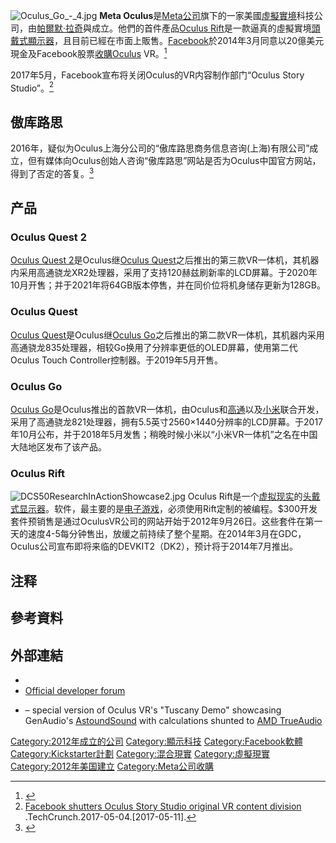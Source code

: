 {{multiple issues|
{{expand|time=2017-03-03T16:13:44+00:00}}
{{expand English|time=2017-5-17}}
{{update|time=2017-5-17}}
}}
{{Infobox company
| name             = Oculus<br />Meta Technologies, LLC
| logo             = [[File:Logo_Oculus_horizontal.svg|230px]]
| former_name = Oculus VR, LLC (2012–2019)
| logo_caption     = 
| image            = 
| image_caption    = 
| trading_name     = <!-- d/b/a/, doing business as - if different from legal name above -->
| native_name      = <!-- Company's name in home country language -->
| type             = [[子公司|子公司]]
| traded_as        = 
| industry         = [[虛擬實境|虛擬實境]]
| successor        = 
| foundation       = {{USA}}[[加利福尼亞州|加利福尼亞州]][[爾灣_(加利福尼亞州)|爾灣]] ({{Start date|2012}})<!-- ({{Start date|YYYY|MM|DD}}) -->
| founder          = [[帕爾默·拉奇|帕爾默·拉奇]]<br />布倫丹·艾瑞比<br />麥可·亞伯拉什<br />內特·米切爾（Nate Mitchell）<br />{{le|傑克·麥考利|Jack McCauley}}
| location_city    = [[加利福尼亞州|加利福尼亞州]][[爾灣_(加利福尼亞州)|爾灣]]
| location_country = {{USA}}
| locations        = <!-- Number of locations, stores, offices, etc. -->
| area_served      = 
| key_people       = [[帕爾默·拉奇|帕爾默·拉奇]]<br />布倫丹·艾瑞比（[[執行長|執行長]]）<br />[[約翰·D·卡馬克|約翰·D·卡馬克]]（[[技術長|技術長]]）<br />[[麥可·亞伯拉什|麥可·亞伯拉什]]（科學長）<br />{{le|傑克·麥考利|Jack McCauley}}（副總裁、工程師）
| products         = [[Oculus_Rift|Oculus Rift]]<br />[[Gear_VR|Gear VR]]<small>（与[[三星电子|三星电子]]合作）</small>
| revenue          = 
| operating_income = 
| net_income       = 
| assets           = 
| equity           = 
| owner            = 
| num_employees    = 
| parent           = [[Meta_Platforms|Meta Platforms]]
| divisions        = 
| subsid           = 
| homepage         = {{URL|https://www.oculus.com/}}
| footnotes        = 
| intl             = 
| bodystyle        = 
}}
[[File:Oculus_Go_-_4.jpg|thumb]]
'''Meta Oculus'''{{notetag|其公司注册名称为'''{{lang|en|Meta Technologies}}'''，此前的公司名称为'''{{lang|en|Oculus VR, LLC}}'''}}是[[Meta_Platforms|Meta公司]]旗下的一家美國[[虛擬實境|虛擬實境]]科技公司，由[[帕爾默·拉奇|帕爾默·拉奇]]與{{le|布倫丹·艾瑞比|Brendan Iribe}}成立。他們的首件產品[[Oculus_Rift|Oculus Rift]]是一款逼真的虛擬實境[[頭戴式顯示器|頭戴式顯示器]]，且目前已經在市面上販售。[[Facebook|Facebook]]於2014年3月同意以20億美元現金及Facebook股票[[併購|收購]]Oculus VR。<ref name="Cosimple">{{Cite web|url = http://cosimple.com/facebook-acquires-oculus-vr/|title = Facebook acquires Oculus VR for $2 Billion: Gaming Headset platform|archiveurl = https://web.archive.org/web/20140326192948/http://cosimple.com/facebook-acquires-oculus-vr/|deadurl = yes|archivedate = 2014-03-26|date = 2014-03-26|accessdate = 2014-03-26}}</ref>

2017年5月，Facebook宣布将关闭Oculus的VR内容制作部门“Oculus Story Studio”。<ref>[https://techcrunch.com/2017/05/04/facebook-shutters-oculus-story-studio-original-vr-content-division/ Facebook shutters Oculus Story Studio original VR content division] {{Wayback|url=https://techcrunch.com/2017/05/04/facebook-shutters-oculus-story-studio-original-vr-content-division/ |date=20170508102232 }}.TechCrunch.2017-05-04.[2017-05-11].</ref>

== 傲库路思 ==
2016年，疑似为Oculus上海分公司的“傲库路思商务信息咨询(上海)有限公司”成立，但有媒体向Oculus创始人咨询“傲库路思”网站是否为Oculus中国官方网站，得到了否定的答复。<ref>{{cite web |title=Oculus创始人：傲库路思网站不是Oculus官方网站 |url=https://yivian.com/2016/01/25/vr330/13100 |publisher=Yivian |accessdate=2016-01-25 |archiveurl=https://web.archive.org/web/20160129061450/https://yivian.com/2016/01/25/vr330/13100 |archivedate=2016-01-29 |dead-url=no }}</ref>
== 产品 ==
=== Oculus Quest 2 ===
{{main|Oculus Quest 2}}
[[Oculus_Quest_2|Oculus Quest 2]]是Oculus继[[Oculus_Quest|Oculus Quest]]之后推出的第三款VR一体机，其机器内采用高通骁龙XR2处理器，采用了支持120赫兹刷新率的LCD屏幕。于2020年10月开售；并于2021年将64GB版本停售，并在同价位将机身储存更新为128GB。

=== Oculus Quest ===
{{main|Oculus Quest}}
[[Oculus_Quest|Oculus Quest]]是Oculus继[[Oculus_Go|Oculus Go]]之后推出的第二款VR一体机，其机器内采用高通骁龙835处理器，相较Go换用了分辨率更低的OLED屏幕，使用第二代 Oculus Touch Controller控制器。于2019年5月开售。

=== Oculus Go ===
{{main|Oculus Go}}
[[Oculus_Go|Oculus Go]]是Oculus推出的首款VR一体机，由Oculus和[[高通|高通]]以及[[小米集团|小米]]联合开发，采用了高通骁龙821处理器，拥有5.5英寸2560×1440分辨率的LCD屏幕。于2017年10月公布，并于2018年5月发售；稍晚时候小米以“小米VR一体机”之名在中国大陆地区发布了该产品。

=== Oculus Rift ===
{{main|Oculus Rift}}
[[File:DCS50ResearchInActionShowcase2.jpg|thumb]]
Oculus Rift是一个[[虚拟现实|虚拟现实]]的[[头戴式显示器|头戴式显示器]]。软件，最主要的是[[电子游戏|电子游戏]]，必须使用Rift定制的被编程。$300开发套件预销售是通过OculusVR公司的网站开始于2012年9月26日。这些套件在第一天的速度4-5每分钟售出，放缓之前持续了整个星期。在2014年3月在GDC，Oculus公司宣布即将来临的DEVKIT2（DK2），预计将于2014年7月推出。

==注释==
{{notefoot}}
==參考資料==
{{reflist}}

==外部連結==
* {{Official}}
* [https://web.archive.org/web/20141011062530/https://developer.oculusvr.com/forums/ Official developer forum]
* {{YouTube|GeokLJGaco4|"Tuscany Demo" using AstoundSound on TrueAudio}} – special version of Oculus VR's "Tuscany Demo" showcasing GenAudio's [[AstoundSound|AstoundSound]] with calculations shunted to [[AMD_TrueAudio|AMD TrueAudio]]

{{Facebook navbox}}
{{Mixed reality}}

{{DEFAULTSORT:Oculus VR}}
[[Category:2012年成立的公司|Category:2012年成立的公司]]
[[Category:顯示科技|Category:顯示科技]]
[[Category:Facebook軟體|Category:Facebook軟體]]
[[Category:Kickstarter計劃|Category:Kickstarter計劃]]
[[Category:混合現實|Category:混合現實]]
[[Category:虛擬現實|Category:虛擬現實]]
[[Category:2012年美国建立|Category:2012年美国建立]]
[[Category:Meta公司收購|Category:Meta公司收購]]